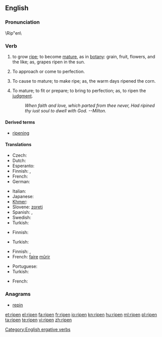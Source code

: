 ==English==
{{wikipedia|Ripening}}

===Pronunciation===
\Rip"en\

===Verb===
{{en-verb}}

# {{intransitive}} to grow [[ripe]]; to become [[mature]], as in [[botany]]: grain, fruit, flowers, and the like; as, grapes ripen in the sun.
# {{intransitive}} To approach or come to perfection.
# {{transitive}} To cause to mature; to make ripe; as, the warm days  ripened the corn.
# {{transitive}} To mature; to fit or prepare; to bring to perfection; as, to ripen the [[judgment]].
#: ''When faith and love, which parted from thee never,       Had ripined thy iust soul to dwell with God. --Milton.''

====Derived terms====
* [[ripening]]

====Translations====
{{trans-top|to grow ripe}}
* Czech: {{t-|cs|zrát}}
* Dutch: {{t+|nl|rijpen}}
* Esperanto: {{t-|eo|maturiĝi|xs=Esperanto}}
* Finnish: {{t+|fi|kypsyä}}, {{t-|fi|tuleentua}}
* French: {{t|fr|mûrir}}
* German: {{t-|de|reifen}}
{{trans-mid}}
* Italian: {{t+|it|maturare}}
* Japanese: {{t|ja|熟す|tr=じゅくす, jukusu|sc=Jpan}}
* [[Khmer]]: {{t|km|ទុំ|tr=tum|sc=Khmr|xs=Khmer}}
* Slovene: [[zoreti]]
* Spanish: {{t+|es|madurar}}, {{t-|es|colorear}}
* Swedish: {{t|sv|mogna}}
* Turkish: {{t|tr|olgunlaşmak}}
{{trans-bottom}}

{{trans-top|to approach or come to perfection}}
* Finnish: {{t+|fi|valmistua}}
{{trans-mid}}
* Turkish: {{t|tr|olgunlaşmak}}
{{trans-bottom}}

{{trans-top|to cause to mature; to make ripe}}
* Finnish: {{t-|fi|kypsyttää}}, {{t-|fi|tuleennuttaa}}
* French: [[faire]] [[mûrir]]
{{trans-mid}}
* Portuguese: {{t+|pt|amadurecer}}
* Turkish: {{t|tr|olgunlaşmak}}
{{trans-bottom}}

{{trans-top|to bring to perfection}}
* French: {{t|fr|mûrir}}
{{trans-mid}}
{{trans-bottom}}

===Anagrams===
* [[repin#English|repin]]

[[Category:English ergative verbs]]

[[et:ripen]]
[[el:ripen]]
[[fa:ripen]]
[[fr:ripen]]
[[io:ripen]]
[[kn:ripen]]
[[hu:ripen]]
[[ml:ripen]]
[[pl:ripen]]
[[ta:ripen]]
[[te:ripen]]
[[vi:ripen]]
[[zh:ripen]]